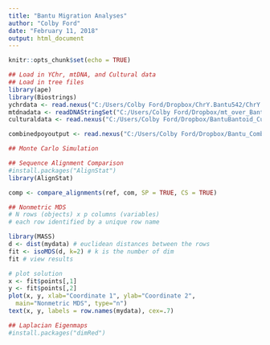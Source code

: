 ```yaml
---
title: "Bantu Migration Analyses"
author: "Colby Ford"
date: "February 11, 2018"
output: html_document
---
```


```r
knitr::opts_chunk$set(echo = TRUE)
```


```r
## Load in YChr, mtDNA, and Cultural data
## Load in tree files
library(ape)
library(Biostrings)
ychrdata <- read.nexus("C:/Users/Colby Ford/Dropbox/ChrY.Bantu542/ChrY.Bantu542.10062017simple.consensus.nex")
mtdnadata <- readDNAStringSet("C:/Users/Colby Ford/Dropbox/mt_over_Bantu542/with-outgroups/mafft/mt_over_Bantu542_newID.mafft.dantrim.out.fasta")
culturaldata <- read.nexus("C:/Users/Colby Ford/Dropbox/BantuBantoid_Culture/colby-run/BantuBantoid_Culture_MX.nexus")

combinedpoyoutput <- read.nexus("C:/Users/Colby Ford/Dropbox/Bantu_CombinedData_dan/forthtry/my_100repEfi_trees_GuthrieZones.root800jaghams4try.nex")

```


```r
## Monte Carlo Simulation
```

```r
## Sequence Alignment Comparison
#install.packages("AlignStat")
library(AlignStat)

comp <- compare_alignments(ref, com, SP = TRUE, CS = TRUE)
```

```r
## Nonmetric MDS
# N rows (objects) x p columns (variables)
# each row identified by a unique row name

library(MASS)
d <- dist(mydata) # euclidean distances between the rows
fit <- isoMDS(d, k=2) # k is the number of dim
fit # view results

# plot solution
x <- fit$points[,1]
y <- fit$points[,2]
plot(x, y, xlab="Coordinate 1", ylab="Coordinate 2",
  main="Nonmetric MDS", type="n")
text(x, y, labels = row.names(mydata), cex=.7) 
```

```r
## Laplacian Eigenmaps
#install.packages("dimRed")
```